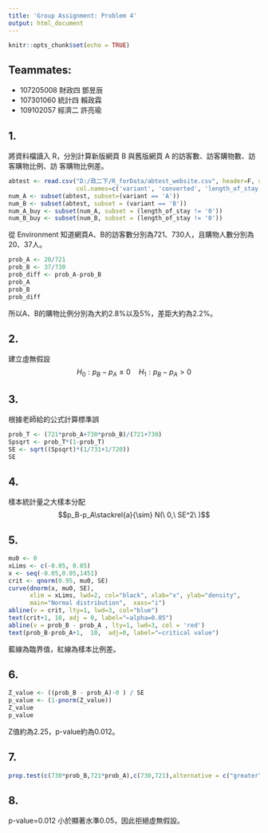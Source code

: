 ```yaml
---
title: 'Group Assignment: Problem 4'
output: html_document
---
```


```r
knitr::opts_chunk$set(echo = TRUE)
```

## Teammates:
- 107205008 財政四 鄧昱辰
- 107301060 統計四 賴政霖
- 109102057 經濟二 許亮瑜

## 1.
將資料檔讀入 R，分別計算新版網頁 B 與舊版網頁 A 的訪客數、訪客購物數、訪客購物比例、訪
客購物比例差。

```r
abtest <- read.csv("D:/政二下/R_forData/abtest_website.csv", header=F, skip=1, 
                   col.names=c('variant', 'converted', 'length_of_stay', 'revenue'))
num_A <- subset(abtest, subset=(variant == 'A'))
num_B <- subset(abtest, subset = (variant == 'B'))
num_A_buy <- subset(num_A, subset = (length_of_stay != '0'))
num_B_buy <- subset(num_B, subset = (length_of_stay != '0'))
```
從 Environment 知道網頁A、B的訪客數分別為721、730人，且購物人數分別為20、37人。
```r
prob_A <- 20/721
prob_B <- 37/730
prob_diff <- prob_A-prob_B
prob_A
prob_B
prob_diff
```
所以A、B的購物比例分別為大約2.8%以及5%，差距大約為2.2%。

## 2.
建立虛無假設
$$H_0:p_B-p_A\leq0\quad H_1:p_B-p_A>0$$

## 3.
根據老師給的公式計算標準誤
```r
prob_T <- (721*prob_A+730*prob_B)/(721+730)
Spsqrt <- prob_T*(1-prob_T)
SE <- sqrt((Spsqrt)*(1/731+1/720))
SE
```

## 4.
樣本統計量之大樣本分配
$$p_B-p_A\stackrel{a}{\sim} N(\ 0,\ SE^2\ )$$

## 5.

```r
mu0 <- 0                         
xLims <- c(-0.05, 0.05)   
x <- seq(-0.05,0.05,1451)
crit <- qnorm(0.95, mu0, SE)
curve(dnorm(x, mu0, SE),                     
      xlim = xLims, lwd=2, col="black", xlab="x", ylab="density", 
      main="Normal distribution",  xaxs="i")
abline(v = crit, lty=1, lwd=3, col="blue") 
text(crit+1, 10, adj = 0, label="←alpha=0.05")
abline(v = prob_B - prob_A , lty=1, lwd=3, col = 'red')
text(prob_B-prob_A+1,  10,  adj=0, label="←critical value") 
```

藍線為臨界值，紅線為樣本比例差。

## 6.
```r
Z_value <- ((prob_B - prob_A)-0 ) / SE
p_value <- (1-pnorm(Z_value))
Z_value
p_value
```
Z值約為2.25，p-value約為0.012。

## 7.
```r
prop.test(c(730*prob_B,721*prob_A),c(730,721),alternative = c("greater"),correct = FALSE)
```
## 8.
p-value=0.012 小於顯著水準0.05，因此拒絕虛無假設。






